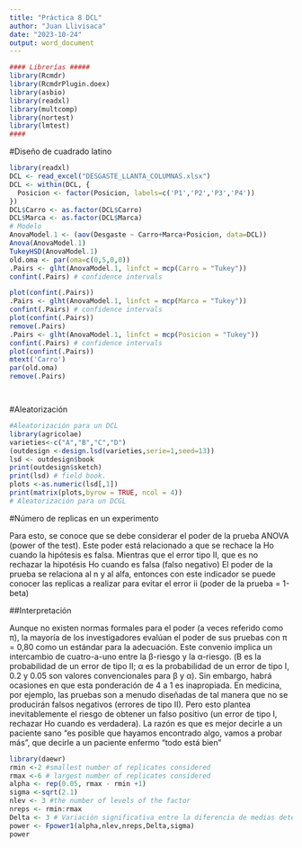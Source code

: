 ```yaml
---
title: "Práctica 8 DCL"
author: "Juan Llivisaca"
date: "2023-10-24"
output: word_document
---
```


```r
#### Librerías #####
library(Rcmdr)
library(RcmdrPlugin.doex)
library(asbio)
library(readxl)
library(multcomp)
library(nortest)
library(lmtest)
####
```

#Diseño de cuadrado latino

```r
library(readxl)
DCL <- read_excel("DESGASTE_LLANTA_COLUMNAS.xlsx")
DCL <- within(DCL, {
  Posicion <- factor(Posicion, labels=c('P1','P2','P3','P4'))
})
DCL$Carro <- as.factor(DCL$Carro)
DCL$Marca <- as.factor(DCL$Marca)
# Modelo 
AnovaModel.1 <- (aov(Desgaste ~ Carro+Marca+Posicion, data=DCL))
Anova(AnovaModel.1)
TukeyHSD(AnovaModel.1)
old.oma <- par(oma=c(0,5,0,0))
.Pairs <- glht(AnovaModel.1, linfct = mcp(Carro = "Tukey"))
confint(.Pairs) # confidence intervals

plot(confint(.Pairs))
.Pairs <- glht(AnovaModel.1, linfct = mcp(Marca = "Tukey"))
confint(.Pairs) # confidence intervals
plot(confint(.Pairs))
remove(.Pairs)
.Pairs <- glht(AnovaModel.1, linfct = mcp(Posicion = "Tukey"))
confint(.Pairs) # confidence intervals
plot(confint(.Pairs))
mtext('Carro')
par(old.oma)
remove(.Pairs)




```
#Aleatorización
```r
#Aleatorización para un DCL
library(agricolae)
varieties<-c("A","B","C","D")
(outdesign <-design.lsd(varieties,serie=1,seed=13))
lsd <- outdesign$book
print(outdesign$sketch)
print(lsd) # field book.
plots <-as.numeric(lsd[,1])
print(matrix(plots,byrow = TRUE, ncol = 4))
# Aleatorización para un DCGL


```
#Número de replicas en un experimento

Para esto, se conoce que se debe considerar el poder de la prueba ANOVA (power of the test). Este poder está relacionado a que se rechace la Ho cuando la hipótesis es falsa. Mientras que el error tipo II, que es no rechazar la hipotésis Ho cuando es falsa (falso negativo)
El poder de la prueba se relaciona al n y al alfa, entonces con este indicador se puede conocer las replicas a realizar para evitar el error 
ii (poder de la prueba = 1-beta)

##Interpretación

Aunque no existen normas formales para el poder (a veces referido como π), la mayoría de los investigadores evalúan el poder de sus pruebas con π = 0,80 como un estándar para la adecuación. Este convenio implica un intercambio de cuatro-a-uno entre la β-riesgo y la α-riesgo. (Β es la probabilidad de un error de tipo II; α es la probabilidad de un error de tipo I, 0.2 y 0.05 son valores convencionales para β y α). Sin embargo, habrá ocasiones en que esta ponderación de 4 a 1 es inapropiada. En medicina, por ejemplo, las pruebas son a menudo diseñadas de tal manera que no se producirán falsos negativos (errores de tipo II). Pero esto plantea inevitablemente el riesgo de obtener un falso positivo (un error de tipo I, rechazar Ho cuando es verdadera). La razón es que es mejor decirle a un paciente sano "es posible que hayamos encontrado algo, vamos a probar más", que decirle a un paciente enfermo "todo está bien" 


```r
library(daewr)
rmin <-2 #smallest number of replicates considered
rmax <-6 # largest number of replicates considered
alpha <- rep(0.05, rmax - rmin +1)
sigma <-sqrt(2.1)
nlev <- 3 #the number of levels of the factor
nreps <- rmin:rmax
Delta <- 3 # Variación significativa entre la diferencia de medias detectable
power <- Fpower1(alpha,nlev,nreps,Delta,sigma)
power
```
```r

```

